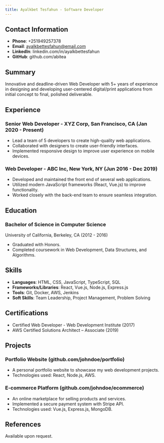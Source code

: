 ```yaml
---
title: Ayalkbet Tesfahun - Software Developer
---
```


## Contact Information

- **Phone**: +251949257378
- **Email**: ayalkbettesfahun@email.com
- **LinkedIn**: linkedin.com/in/ayalkbettesfahun
- **GitHub**: github.com/abitea

## Summary

Innovative and deadline-driven Web Developer with 5+ years of experience in designing and developing user-centered digital/print applications from initial concept to final, polished deliverable.

## Experience

### Senior Web Developer - XYZ Corp, San Francisco, CA (Jan 2020 - Present)

- Lead a team of 5 developers to create high-quality web applications.
- Collaborated with designers to create user-friendly interfaces.
- Implemented responsive design to improve user experience on mobile devices.

### Web Developer - ABC Inc, New York, NY (Jun 2016 - Dec 2019)

- Developed and maintained the front end of several web applications.
- Utilized modern JavaScript frameworks (React, Vue.js) to improve functionality.
- Worked closely with the back-end team to ensure seamless integration.

## Education

### Bachelor of Science in Computer Science

University of California, Berkeley, CA (2012 - 2016)

- Graduated with Honors.
- Completed coursework in Web Development, Data Structures, and Algorithms.

## Skills

- **Languages**: HTML, CSS, JavaScript, TypeScript, SQL
- **Frameworks/Libraries**: React, Vue.js, Node.js, Express.js
- **Tools**: Git, Docker, AWS, Jenkins
- **Soft Skills**: Team Leadership, Project Management, Problem Solving
 
## Certifications

- Certified Web Developer - Web Development Institute (2017)
- AWS Certified Solutions Architect – Associate (2019)

## Projects

### Portfolio Website (github.com/johndoe/portfolio)

- A personal portfolio website to showcase my web development projects.
- Technologies used: React, Node.js, AWS.

### E-commerce Platform (github.com/johndoe/ecommerce)

- An online marketplace for selling products and services.
- Implemented a secure payment system with Stripe API.
- Technologies used: Vue.js, Express.js, MongoDB.

## References

Available upon request.


